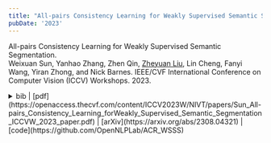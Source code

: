 ```yaml
---
title: "All-pairs Consistency Learning for Weakly Supervised Semantic Segmentation."
pubDate: '2023'
---
```


<div class="research_h1">

All-pairs Consistency Learning for Weakly Supervised Semantic Segmentation.<br />
<span class="inline text-transition text-gray-500">Weixuan Sun, Yanhao Zhang, Zhen Qin, [Zheyuan Liu](#), Lin Cheng, Fanyi Wang, Yiran Zhong, and Nick Barnes.
IEEE/CVF International Conference on Computer Vision (ICCV) Workshops. 2023.</span>

<details>
<summary>
<span class='inline text-transition text-gray-500'> bib |  [pdf](https://openaccess.thecvf.com/content/ICCV2023W/NIVT/papers/Sun_All-pairs_Consistency_Learning_forWeakly_Supervised_Semantic_Segmentation_ICCVW_2023_paper.pdf) | [arXiv](https://arxiv.org/abs/2308.04321) | [code](https://github.com/OpenNLPLab/ACR_WSSS) </span> 
</summary>
<p>
  ```bibtex
    @InProceedings{Sun_2023_ICCV,
      author={Sun, Weixuan and Zhang, Yanhao and Qin, Zhen and Liu, Zheyuan and Cheng, Lin and Wang, Fanyi and Zhong, Yiran and Barnes, Nick},
      title={All-pairs Consistency Learning forWeakly Supervised Semantic Segmentation},
      booktitle={Proceedings of the IEEE/CVF International Conference on Computer Vision (ICCV) Workshops},
      month={October},
      year={2023},
      pages={826-837}
    }
  ```
</p>
</details>
</div>